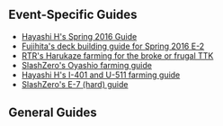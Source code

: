 ==Event-Specific Guides==

*[[User Blog:Hayashi H/Spring 2016 Event Guide|Hayashi H's Spring 2016 Guide]]
*[[User_blog:Fujihita/Complete_deck_building_guide_for_Spring_2016_E-2|Fujihita's deck building guide for Spring 2016 E-2]]
*[[User blog:RedTagRaid/RTR's Harukaze farming for the broke TTK|RTR's Harukaze farming for the broke or frugal TTK]]
*[[User blog:SlashZero/Spring 2016 E-7 Oyashio (D Node) Farming Composition|SlashZero's Oyashio farming guide]]
*[[User blog:Hayashi_H/Spring_2016_Event_Guide_-_Part_I#Subway.E2.84.A2| Hayashi H's I-401 and U-511 farming guide]]
*[[User blog:SlashZero/Spring 2016 E-7 Hard Pre-final & Boss Farming Composition|SlashZero's E-7 (hard) guide]]

==General Guides==

{{:Guides}}